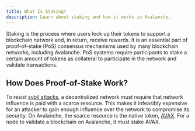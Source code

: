 ```yaml
---
title: What Is Staking?
description: Learn about staking and how it works in Avalanche.
---
```


Staking is the process where users lock up their tokens to support a blockchain network and, in return, receive rewards. It is an essential part of proof-of-stake (PoS) consensus mechanisms used by many blockchain networks, including Avalanche. PoS systems require participants to stake a certain amount of tokens as collateral to participate in the network and validate transactions.

How Does Proof-of-Stake Work?[​](#how-does-proof-of-stake-work "Direct link to heading")
----------------------------------------------------------------------------------------

To resist [sybil attacks](https://support.avalabs.org/en/articles/4064853-what-is-a-sybil-attack), a decentralized network must require that network influence is paid with a scarce resource. This makes it infeasibly expensive for an attacker to gain enough influence over the network to compromise its security. On Avalanche, the scarce resource is the native token, [AVAX](/learn/avax-token). For a node to validate a blockchain on Avalanche, it must stake AVAX.